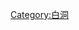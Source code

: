 {{Navbox
|name    = 白洞
|title   = [[白洞]]
|state   = {{{state|<noinclude>uncollapsed</noinclude>}}}
|group1  = 性質
|list1   = [[白洞熱力學|熱力學]]
}}
<includeonly>[[Category:白洞]]</includeonly><noinclude>
{{documentation}}
[[Category:天文學模板|{{PAGENAME}}]]

</noinclude>
